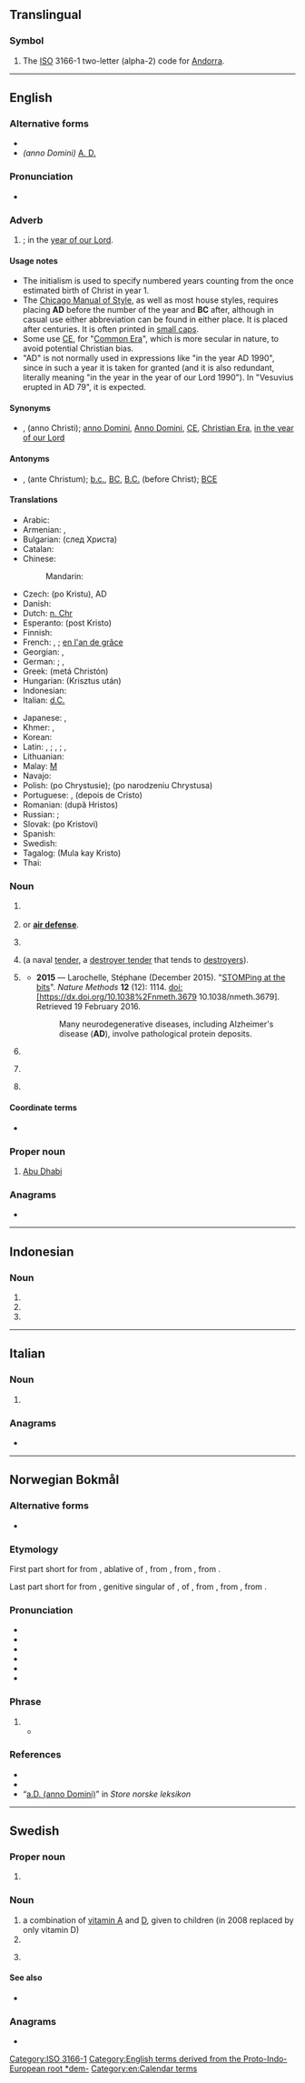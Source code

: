 {{also|Appendix:Variations of "ad"}}
==Translingual==

===Symbol===
{{head|mul|symbol}}

# The [[ISO]] 3166-1 two-letter (alpha-2) code for [[Andorra]].

[[Category:ISO 3166-1]]

----

==English==

===Alternative forms===
* {{l|en|A.D.}}
* ''(anno Domini)'' [[A. D.]]

===Pronunciation===
* {{audio|en|En-us-AD.ogg|audio (US)}}

===Adverb===
{{en-adv|?}}

# {{lb|en|often|punctuated}} {{initialism of|en|anno Domini|nodot=1}} {{q|borrowed from Latin}}; in the [[year of our Lord]].
#: {{ux|en|They had a vibrant culture from the 3rd century <small>BC</small> to the 2nd century '''<small>AD</small>'''.}}
#: {{ux|en|Today is {{CURRENTDAY}} {{CURRENTMONTHNAME}} '''AD''' {{CURRENTYEAR}}.}}

====Usage notes====
* The initialism is used to specify numbered years counting from the once estimated birth of Christ in year 1.
* The [[w:Chicago Manual of Style|Chicago Manual of Style]], as well as most house styles, requires placing '''AD''' before the number of the year and '''BC''' after, although in casual use either abbreviation can be found in either place. It is placed after centuries. It is often printed in [[small caps]].
* Some use [[CE]], for "[[Common Era]]", which is more secular in nature, to avoid potential Christian bias.
* "AD" is not normally used in expressions like "in the year AD 1990", since in such a year it is taken for granted (and it is also redundant, literally meaning "in the year in the year of our Lord 1990"). In "Vesuvius erupted in AD 79", it is expected.

====Synonyms====
* {{sense|anno Domini}} {{l|en|AC}}, {{l|en|A.C.}} (anno Christi); [[anno Domini]], [[Anno Domini]], [[CE]], [[Christian Era]], [[in the year of our Lord]]

====Antonyms====
* {{sense|anno Domini}} {{l|en|AC}}, {{l|en|A.C.}} (ante Christum); [[b.c.]], [[BC]], [[B.C.]] (before Christ); [[BCE]]

====Translations====
{{trans-top|anno Domini}}
* Arabic: {{t-needed|ar}}
* Armenian: {{t|hy|մ.թ.}}, {{t|hy|Ք.հ.}}
* Bulgarian: {{t|bg|сл. Хр.}} (след Xpиста)
* Catalan: {{t+|ca|dC}}
* Chinese:
*: Mandarin: {{t+|cmn|公元|tr=gōngyuán}}
* Czech: {{t+|cs|po Kr.}} (po Kristu), AD
* Danish: {{t|da|e.Kr.}} {{gloss|efter Kristus}}
* Dutch: [[n. Chr]] {{gloss|na Christus}}
* Esperanto: {{t+|eo|p.K.}} (post Kristo)
* Finnish: {{t+|fi|jKr.}} {{qualifier|jälkeen Kristuksen}}
* French: {{t+|fr|ap. J.-C.}}, {{t+|fr|apr. J.-C.}} {{gloss|après Jésus-Christ}}; [[en l'an de grâce]] {{qualifier|archaic}}
* Georgian: {{t|ka|ახ. წ.}}, {{t+|ka|ჩვ. წ.}}
* German: {{t+|de|n. Chr.}} {{gloss|[[nach Christus]], [[nach Christo]]}}; {{t|de|n. Chr. Geb.}}, {{t|de|n. Chr. G.}} {{gloss|nach Christi Geburt}}
* Greek: {{t+|el|μ.Χ.|sc=Grek}} (metá Christón)
* Hungarian: {{t+|hu|Kr. u.}} (Krisztus után)
* Indonesian: {{t+|id|Masehi}}
* Italian: [[d.C.]] {{gloss|dopo Cristo}}
{{trans-mid}}
* Japanese: {{t+|ja|西暦|tr=seireki}}, {{t+|ja|紀元|tr=kigen}}
* Khmer: {{t+|km|គ.ស.|tr=kɔɔ sɑɑ|sc=Khmr}}, {{t|km|គ្រិស្តសករាជ​|tr=krɨh sa’kraac|sc=Khmr}}
* Korean: {{t+|ko|기원후}}
* Latin: {{t|la|A. C.}}, {{t+|la|AC}} {{gloss|anno Christi}}; {{t|la|A. D.}}, {{t+|la|AD}} {{gloss|anno Domini}}; {{t+|la|p. Chr. n.}}, {{t+|la|p. Chr.}} {{gloss|post Christum [natum]}}
* Lithuanian: {{t|lt|po Kr.}} {{gloss|po Kristaus}}
* Malay: [[M]] {{gloss|Masihi}}
* Navajo: {{t|nv|Doodaatsaahii biʼdizhchį́į́ dóó bikʼijįʼ}}
* Polish: {{t+|pl|po Chr.}} (po Chrystusie); {{t|pl|p.n.Chr.}} (po narodzeniu Chrystusa)
* Portuguese: {{t+|pt|DC}}, {{t+|pt|d.C.}} (depois de Cristo)
* Romanian: {{t|ro|d.Hr.}} (după Hristos)
* Russian: {{t|ru|по́сле Р. Хр.}}; {{t|ru|н. э.}}
* Slovak: {{t|sk|po Kr.}} (po Kristovi)
* Spanish: {{t|es|d.C.}} {{gloss|[[después de Cristo]]}}
* Swedish: {{t+|sv|e.Kr.}} {{gloss|efter Kristus}}
* Tagalog: {{t|tl|M.K.}} (Mula kay Kristo)
* Thai: {{t+|th|ค.ศ.}}
{{trans-bottom}}

===Noun===
{{en-noun}}

# {{lb|en|film}} {{initialism of|en|assistant director}}
# {{lb|en|military}} {{initialism of|en|air defence|nodot=1}} or '''[[air defense]]'''.
# {{lb|en|pharmacology}} {{initialism of|en|antidepressant}}
# {{lb|en|US|Navy}} {{initialism of|en|auxiliary destroyer|nodot=1}} (a naval [[tender]], a [[destroyer tender]] that tends to [[destroyer]]s).
# {{lb|en|uncountable|pathology}} {{initialism of|en|Alzheimer's disease}}
#* '''2015''' &mdash; Larochelle, Stéphane (December 2015). "[http://www.nature.com/nmeth/journal/v12/n12/full/nmeth.3679.html STOMPing at the bits]". ''Nature Methods'' '''12''' (12): 1114. doi:[https://dx.doi.org/10.1038%2Fnmeth.3679 10.1038/nmeth.3679]. Retrieved 19 February 2016.
#*: Many neurodegenerative diseases, including Alzheimer's disease ('''AD'''), involve pathological protein deposits.
# {{lb|en|aviation}} {{initialism of|en|{{w|en:Airworthiness Directive|airworthiness directive}}}}
# {{lb|en|business}} {{initialism of|en|anti-dumping}}
# {{lb|en|television}} {{abbreviation of|en|audio description}}

====Coordinate terms====
* {{sense|destroyer tender}} {{l|en|AS}}

===Proper noun===
{{en-proper noun}}

# [[Abu Dhabi]]

===Anagrams===
* {{anagrams|en|a=ad|D. A.|D.A.|DA|Da|da}}

[[Category:English terms derived from the Proto-Indo-European root *dem-]]
[[Category:en:Calendar terms]]

----

==Indonesian==

===Noun===
{{head|id|noun}}

# {{initialism of|id|angkatan darat}}
# {{initialism of|id|anggaran dasar}}
# {{initialism of|la|anno Domini}}

----

==Italian==

===Noun===
{{it-noun|mf|?}}

# {{initialism of|it|[[amministratore delegato]]||CEO}}

===Anagrams===
* {{anagrams|it|a=ad|da|da'|dà}}

----

==Norwegian Bokmål==
{{wp|lang=nb|a.D.}}

===Alternative forms===
* {{alter|nb|a.D.}}

===Etymology===
{{root|nb|ine-pro|*h₂et-|*dem-|*demh₂-}}
First part short for {{m|nb|anno}} from {{der|nb|la|annō}}, ablative of {{m|la|annus||year; time}}, from {{der|nb|itc-pro|*atnos||year}}, from {{der|nb|ine-pro||*h₂et-no-}}, from {{m|ine-pro|*h₂et-||to go}}.

Last part short for {{m|nb|Domini}} from {{der|nb|la|Dominī}}, genitive singular of {{m|la|Dominus||The Lord}}, of {{m|la|dominus||lord, master of a house}}, from {{der|nb|itc-pro|*domanos}}, from {{der|nb|ine-pro|*domh₂nos||subduing}}, from {{m|ine-pro|*demh₂-||to domesticate, tame}}.

===Pronunciation===
* {{IPA|nb|/ˈɑː.deː/|/ˈanːʊ.dʊˈmiːnɪ/}}
* {{audio|nb|nb-a.d.ogg|Audio}}
* {{audio|nb|nb-anno-domini.ogg|Audio}}
* {{rhymes|nb|eː|iːnɪ}}
* {{hyph|nb|an|no|Do|mi|ni}}
* {{homophones|nb|anno Domini|a.D.}}

===Phrase===
{{head|nb|phrase}}

# {{initialism of|nb|anno Domini||Anno Domini}}
#* {{quote-book|nb|year=2002|author=Cecilie Høigård|title=Gategallerier|page=|passage=[AD] kan også bety noe annet enn Angel Devious, det kan bety Anno Domini|t=[AD] can also mean something other than Angel Devious, it can mean Anno Domini}}

===References===
* {{R:The Bokmål Dictionary}}
* {{R:NAOB}}
* “[http://www.snl.no/a.D._-_anno_Domini a.D. (anno Domini)]” in ''Store norske leksikon''

{{c|nb|Calendar terms}}

----

==Swedish==

===Proper noun===
{{sv-proper noun|c|AD:s}}

# {{abbreviation of|sv|Arbetsdomstolen||Labour Court}} {{gloss|the Swedish Labour Court}}

===Noun===
{{sv-noun}}

# a combination of [[vitamin A]] and [[vitamin D|D]], given to children (in 2008 replaced by only vitamin D)
# {{initialism of|sv|art director}}
# {{lb|sv|soccer}} {{initialism of|sv|assisterande domare||assistant referee}}

====See also====
* {{l|sv|AD-droppar}}

===Anagrams===
* {{anagrams|sv|a=ad|da|da.}}